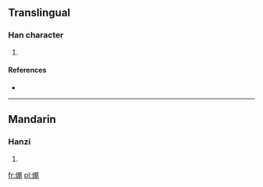 ==Translingual==

===Han character===
{{Han char|rn=86|rad=火|as=08|sn=12|four=|canj=火月月 (FBB)}}

# {{defn|Han|sort=火08}}

====References====
* {{Han ref|kx=0674.120|dkj=19126|hdz=32210.040|uh=7129|ud=28969}}

----

==Mandarin==

===Hanzi===
{{cmn-hanzi|pin=[[pīng]] ([[ping1]])|wg=p'ing<sup>1</sup>}}

# {{defn|Mandarin|sort=火08}}

[[fr:焩]]
[[pl:焩]]